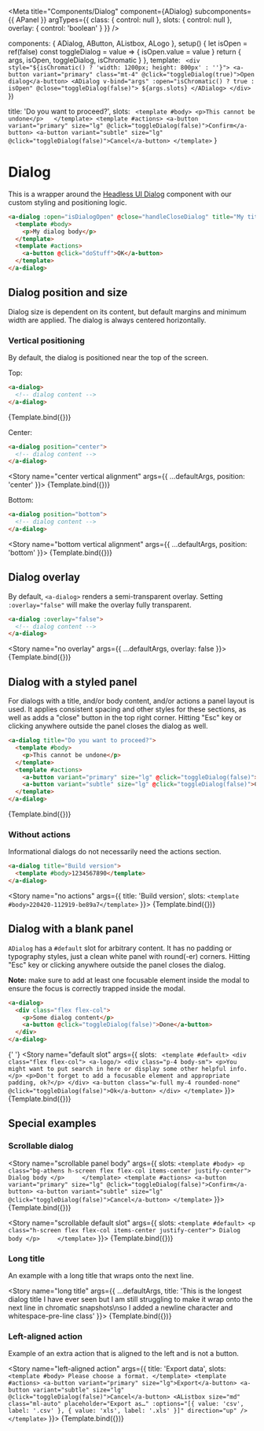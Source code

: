 
<Meta
  title="Components/Dialog"
  component={ADialog}
  subcomponents={{ APanel }}
  argTypes={{
    class: {
      control: null
    },
    slots: {
      control: null
    },
    overlay: {
      control: 'boolean'
    }
  }}
/>

  components: { ADialog, AButton, AListbox, ALogo },
  setup() {
    let isOpen = ref(false)
    const toggleDialog = value => {
      isOpen.value = value
    }
    return {
      args,
      isOpen,
      toggleDialog,
      isChromatic
    }
  },
  template: `
		<div style="${isChromatic() ? 'width: 1200px; height: 800px' : ''}">
        <a-button variant="primary" class="mt-4" @click="toggleDialog(true)">Open dialog</a-button>
        <ADialog v-bind="args" :open="isChromatic() ? true : isOpen" @close="toggleDialog(false)">
            ${args.slots}
        </ADialog>
		</div>`
})

  title: 'Do you want to proceed?',
  slots: ` 
    <template #body>
      <p>This cannot be undone</p>	
    </template>
    <template #actions>
      <a-button variant="primary" size="lg" @click="toggleDialog(false)">Confirm</a-button>
      <a-button variant="subtle" size="lg" @click="toggleDialog(false)">Cancel</a-button>
    </template>
  `
}

# Dialog

This is a wrapper around the [Headless UI Dialog](https://headlessui.dev/vue/dialog) component with our custom styling and positioning logic.

```html
<a-dialog :open="isDialogOpen" @close="handleCloseDialog" title="My title">
  <template #body>
    <p>My dialog body</p>
  </template>
  <template #actions>
    <a-button @click="doStuff">OK</a-button>
  </template>
</a-dialog>
```

<ArgsTable of={ADialog} />

## Dialog position and size

Dialog size is dependent on its content, but default margins and minimum width are applied.
The dialog is always centered horizontally.

### Vertical positioning

By default, the dialog is positioned near the top of the screen.

Top:

```html
<a-dialog>
  <!-- dialog content -->
</a-dialog>
```

<Story name="top vertical alignment" args={defaultArgs}>
  {Template.bind({})}
</Story>

Center:

```html
<a-dialog position="center">
  <!-- dialog content -->
</a-dialog>
```

<Story
  name="center vertical alignment"
  args={{
    ...defaultArgs,
    position: 'center'
  }}>
  {Template.bind({})}
</Story>

Bottom:

```html
<a-dialog position="bottom">
  <!-- dialog content -->
</a-dialog>
```

<Story
  name="bottom vertical alignment"
  args={{
    ...defaultArgs,
    position: 'bottom'
  }}>
  {Template.bind({})}
</Story>

## Dialog overlay

By default, `<a-dialog>` renders a semi-transparent overlay.
Setting `:overlay="false"` will make the overlay fully transparent.

```html
<a-dialog :overlay="false">
  <!-- dialog content -->
</a-dialog>
```

<Story
  name="no overlay"
  args={{
    ...defaultArgs,
    overlay: false
  }}>
  {Template.bind({})}
</Story>

## Dialog with a styled panel

For dialogs with a title, and/or body content, and/or actions a panel layout is used.
It applies consistent spacing and other styles for these sections, as well as adds a "close" button in the top right corner.
Hitting "Esc" key or clicking anywhere outside the panel closes the dialog as well.

```html
<a-dialog title="Do you want to proceed?">
  <template #body>
    <p>This cannot be undone</p>
  </template>
  <template #actions>
    <a-button variant="primary" size="lg" @click="toggleDialog(false)">Confirm</a-button>
    <a-button variant="subtle" size="lg" @click="toggleDialog(false)">Cancel</a-button>
  </template>
</a-dialog>
```

<Story name="title and actions" args={defaultArgs}>
  {Template.bind({})}
</Story>

### Without actions

Informational dialogs do not necessarily need the actions section.

```html
<a-dialog title="Build version">
  <template #body>1234567890</template>
</a-dialog>
```

<Story
  name="no actions"
  args={{
    title: 'Build version',
    slots: `<template #body>220420-112919-be89a7</template>`
  }}>
  {Template.bind({})}
</Story>

## Dialog with a blank panel

`ADialog` has a `#default` slot for arbitrary content.
It has no padding or typography styles, just a clean white panel with round(-er) corners.
Hitting "Esc" key or clicking anywhere outside the panel closes the dialog.

**Note:** make sure to add at least one focusable element inside the modal
to ensure the focus is correctly trapped inside the modal.

```html
<a-dialog>
  <div class="flex flex-col">
    <p>Some dialog content</p>
    <a-button @click="toggleDialog(false)">Done</a-button>
  </div>
</a-dialog>
```

{' '}
<Story
  name="default slot"
  args={{
    slots: `
      <template #default>
        <div class="flex flex-col">
          <a-logo/>
          <div class="p-4 body-sm">
            <p>You might want to put search in here or display some other helpful info.</p>
            <p>Don't forget to add a focusable element and appropriate padding, ok?</p>
          </div>
          <a-button class="w-full my-4 rounded-none" @click="toggleDialog(false)">Ok</a-button>
        </div>
      </template>`
  }}>
  {Template.bind({})}
</Story>

## Special examples

### Scrollable dialog

<Story
  name="scrollable panel body"
  args={{
    slots: `
      <template #body>
        <p 
          class="bg-athens h-screen flex flex-col items-center justify-center">
          Dialog body
        </p>	
      </template>
      <template #actions>
        <a-button variant="primary" size="lg" @click="toggleDialog(false)">Confirm</a-button>
        <a-button variant="subtle" size="lg" @click="toggleDialog(false)">Cancel</a-button>
      </template>
    `
  }}>
  {Template.bind({})}
</Story>

<Story
  name="scrollable default slot"
  args={{
    slots: `
      <template #default>
        <p 
          class="h-screen flex flex-col items-center justify-center">
          Dialog body
        </p>	
      </template>
    `
  }}>
  {Template.bind({})}
</Story>

### Long title

An example with a long title that wraps onto the next line.

<Story
  name="long title"
  args={{
    ...defaultArgs,
    title:
      'This is the longest dialog title I have ever seen but I am still struggling to make it wrap onto the next line in chromatic snapshots\nso I added a newline character and whitespace-pre-line class'
  }}>
  {Template.bind({})}
</Story>

### Left-aligned action

Example of an extra action that is aligned to the left and is not a button.

<Story
  name="left-aligned action"
  args={{
    title: 'Export data',
    slots: `
      <template #body>
        Please choose a format.
      </template>
      <template #actions>
        <a-button variant="primary" size="lg">Export</a-button>
        <a-button variant="subtle" size="lg" @click="toggleDialog(false)">Cancel</a-button>
        <AListbox
          size="md"
          class="ml-auto"
          placeholder="Export as…"
          :options="[{ value: 'csv', label: '.csv' }, { value: 'xls', label: '.xls' }]"
          direction="up" />
      </template>`
  }}>
  {Template.bind({})}
</Story>
